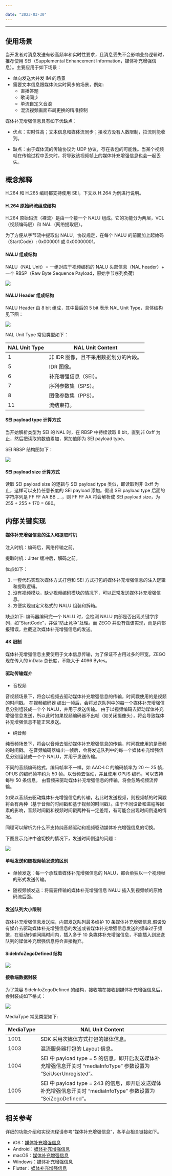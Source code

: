 ```yaml
---

date: "2023-03-30"
---
```


<Title>如何理解和使用 SEI（媒体补充增强信息）？</Title>



- - -

## 使用场景

当开发者对消息发送有较高频率和实时性要求，且消息丢失不会影响业务逻辑时，推荐使用 SEI（Supplemental Enhancement Information，媒体补充增强信息）。主要应用于如下场景：
- 单向发送大并发 IM 的场景
- 需要文本信息跟媒体流实时同步的场景，例如:
  - 直播答题
  - 歌词同步
  - 单流自定义音浪
  - 混流视频画面布局更换的精准控制

媒体补充增强信息具有如下优缺点：

- 优点：实时性高；文本信息和媒体流同步；接收方没有人数限制，拉流则能收到。 

- 缺点：由于媒体流的传输协议为 UDP 协议，存在丢包的可能性。当某个视频帧在传输过程中丢失时，将导致该视频帧上的媒体补充增强信息也会一起丢失。

## 概念解释

<Note title="说明">


H.264 和 H.265 编码都支持使用 SEI，下文以 H.264 为例进行说明。

</Note>



#### H.264 原始码流组成结构

H.264 原始码流（裸流）是由一个接一个 NALU 组成。它的功能分为两层，VCL（视频编码层）和 NAL（网络提取层）。

为了方便从字节流中提取出 NALU，协议规定，在每个 NALU 的前面加上起始码（StartCode）: 0x000001 或 0x00000001。

#### NALU 组成结构

NALU（NAL Unit）= 一组对应于视频编码的 NALU 头部信息（NAL header）+ 一个 RBSP（Raw Byte Sequence Payload，原始字节序列负荷）

<Frame width="512" height="auto" caption=""><Frame width="512" height="auto" caption=""><img src="https://doc-media.zego.im/sdk-doc/Pics/FAQ/NALU_structure.png" /></Frame></Frame> 

#### NALU Header 组成结构

NALU Header 由 8 bit 组成，其中最后的 5 bit 表示 NAL Unit Type，具体结构⻅下图： 

<Frame width="512" height="auto" caption=""><Frame width="512" height="auto" caption=""><img src="https://doc-media.zego.im/sdk-doc/Pics/FAQ/Header_structure.png" /></Frame></Frame>

NAL Unit Type 常⻅类型如下：

| NAL Unit Type |  NAL Unit Content  | 
|---------|--------|
|  1  | 非 IDR 图像，且不采用数据划分的片段。   |
|  5  | IDR 图像。   |
|  6  | 补充增强信息（SEI）。  | 
|  7  | 序列参数集（SPS）。  | 
|  8  | 图像参数集（PPS）。  | 
|  11 | 流结束符。    | 

#### SEI payload type 计算方式

当开始解析类型为 SEI 的 NAL 时，在 RBSP 中持续读取 8 bit，直到非 0xff 为止，然后把读取的数值累加，累加值即为 SEI payload type。 

SEI RBSP 结构图如下：

<Frame width="512" height="auto" caption=""><Frame width="512" height="auto" caption=""><img src="https://doc-media.zego.im/sdk-doc/Pics/FAQ/RBSP_structure.png" /></Frame></Frame>

#### SEI payload size 计算方式

读取 SEI payload size 的逻辑与 SEI payload type 类似，即读取到非 0xff 为止，这样可以支持任意⻓度的 SEI payload 添加。假设 SEI payload type 后面的字符序列是 FF FF AA BB ....，则 FF FF AA 将会解析成 SEI payload size，为 255 + 255 + 170 = 680。


## 内部关键实现

#### 媒体补充增强信息的注入和提取时机

注入时机：编码后，网络传输之前。 

提取时机：Jitter 缓冲后，解码之前。

优点如下：
1. 一套代码实现次媒体方式打包和 SEI 方式打包的媒体补充增强信息的注入逻辑和提取逻辑。
2. 没有视频模块，缺少视频编码模块的情况下，可以正常发送媒体补充增强信息。 
3. 方便实现自定义格式的 NALU 组装和拆箱。

缺点如下:
编码器编码完一个 NALU 时，会检测 NALU 内部是否出现关键字序列，如“StartCode”，并做“防止竞争”处理。而 ZEGO 并没有做该实现，而是内部报错误，拦截这次媒体补充增强信息的发送。

#### 4K 限制

媒体补充增强信息主要使用于文本信息传输，为了保证不占用过多的带宽，ZEGO 现在传入的 inData 总⻓度，不能大于 4096 Bytes。 

#### 驱动传输媒介

- 音视频

音视频场景下，将会以视频去驱动媒体补充增强信息的传输，时间戳使用的是视频的时间戳。
在视频编码器 编出一帧后，会将发送队列中的每一个媒体补充增强信息分别组装成一个个 NALU，并用于发送传输。 由于以视频编码去驱动媒体补充增强信息发送，所以此时如果视频编码器不出帧（如关闭摄像头），将会导致媒体补充增强信息不能正常发送。

- 纯音频 

纯音频场景下，将会以音频去驱动媒体补充增强信息的传输，时间戳使用的是音频的时间戳。
在音频编码器编出一帧后，会将发送队列中的每一个媒体补充增强信息分别组装成一个个 NALU，并用于发送传输。 

不同的音频编码格式，编码帧率不一样。如 AAC-LC 的编码帧率为 20 ～ 25 帧，OPUS 的编码帧率约为 50 帧。以音频去驱动，并且使用 OPUS 编码，可以支持每秒 50 条信息。 由音频来驱动媒体补充增强信息的传输，将会忽略视频流传输。 

如果以音频去驱动媒体补充增强信息的传输，若此时发送视频，则视频帧的时间戳将会有两种（基于音频的时间戳和基于视频的时间戳）。由于不同设备和进程等因素的影响，音频时间戳和视频时间戳两种有一定差距，有可能会出现时间倒退的情况。

同理可以解析为什么不支持纯音频驱动和视频驱动媒体补充增强信息的切换。

下图显示允许中途切换的情况下，发送时间倒退的问题：

<Frame width="512" height="auto" caption=""><Frame width="512" height="auto" caption=""><img src="https://doc-media.zego.im/sdk-doc/Pics/FAQ/Video_driver.png" /></Frame></Frame>

#### 单帧发送和随视频帧发送的区别

- 单帧发送：每一个承载着媒体补充增强信息的 NALU，都会单独以一个视频帧的形式发送传输。

- 随视频帧发送：将需要传输的媒体补充增强信息 NALU 插入到视频帧的原始码流后面。  

#### 发送队列大小限制

媒体补充增强信息发送端，内部发送队列最多维护 10 条媒体补充增强信息.假设没有媒介去驱动媒体补充增强信息的发送或者媒体补充增强信息发送的频率过于频繁，在驱动传输间隔时间内，插入多于 10 条媒体补充增强信息，不能插入到发送队列的媒体补充增强信息将会直接抛弃。 

#### SideInfoZegoDefined 结构

<Frame width="512" height="auto" caption=""><Frame width="512" height="auto" caption=""><img src="https://doc-media.zego.im/sdk-doc/Pics/FAQ/SideInfoZegoDefined_structure.png" /></Frame></Frame>

#### 接收端数据封装

为了兼容 SideInfoZegoDefined 的结构，接收端在接收到媒体补充增强信息后，会封装成如下格式：

<Frame width="512" height="auto" caption=""><Frame width="512" height="auto" caption=""><img src="https://doc-media.zego.im/sdk-doc/Pics/FAQ/MediaType_structure.png" /></Frame></Frame>

MediaType 常⻅类型如下: 

| MediaType |  NAL Unit Content  | 
|---------|--------|
|  1001  | SDK 采用次媒体方式打包的媒体信息。   | 
|  1003  | 混流服务器打包的 Layout 信息。   | 
|  1004  | SEI 中 payload type = 5 的信息，即开启发送媒体补充增强信息开关时 “mediaInfoType” 参数设置为 “SeiUserUnregisted”。   | 
|  1005  |  SEI 中 payload type = 243 的信息，即开启发送媒体补充增强信息开关时 “mediaInfoType” 参数设置为 “SeiZegoDefined”。  |

## 相关参考

详细的功能介绍和实现流程请参考“媒体补充增强信息”，各平台相关链接如下。   

- iOS：[媒体补充增强信息](/real-time-video-ios-oc/communication/sei)
- Android：[媒体补充增强信息](/real-time-video-android-java/communication/sei)
- macOS：[媒体补充增强信息](/real-time-video-macos-oc/communication/sei)
- Windows：[媒体补充增强信息](/real-time-video-windows-cpp/communication/sei)
- Flutter：[媒体补充增强信息](/real-time-video-flutter/communication/sei)
